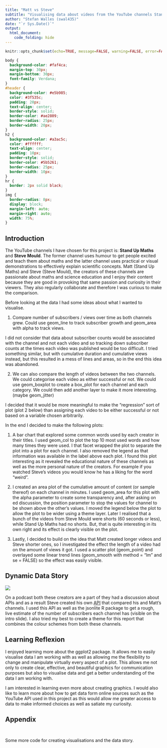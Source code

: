 ```yaml
---
title: "Matt vs Steve"
subtitle: "Visualising data about videos from the YouTube channels Stand Up Maths and Steve Mould"
author: "Stefan Walles (swal435)"
date: "`r Sys.Date()`"
output:
  html_document:
    code_folding: hide
---
```


```r
knitr::opts_chunk$set(echo=TRUE, message=FALSE, warning=FALSE, error=FALSE)
```

``` css
body {
  background-color: #faf4ca;
  margin-top: 30px;
  margin-bottom: 30px;
  font-family: Verdana;
}
#header {
  background-color: #e5b985;
  color: #3f535c;
  padding: 20px;
  text-align: center;
  border-style: solid;
  border-color: #ae2809;
  border-radius: 25px;
  border-width: 20px;
}
h2 {
  background-color: #a3ac5c;
  color: #ffffff;
  text-align: center;
  padding: 10px;
  border-style: solid;
  border-color: #5b5261;
  border-radius: 25px;
  border-width: 10px;
}
hr {
  border: 2px solid black;
}
img {
  border-radius: 8px;
  display: block;
  margin-left: auto;
  margin-right: auto;
  width: 75%;
}
```

## Introduction

The YouTube channels I have chosen for this project is: **Stand Up Maths** and **Steve Mould**. The former channel uses humour to get people excited and teach them about maths and the latter channel uses practical or visual demonstrations to effectively explain scientific concepts. Matt (Stand Up Maths)  and Steve (Steve Mould), the creators of these channels are passionate about maths and science education and I enjoy their content because they are good in provoking that same passion and curiosity in their viewers. They also regularly collaborate and therefore I was curious to make the comparison.

Before looking at the data I had some ideas about what I wanted to visualise.

1. Compare number of subscribers / views over time as both channels grew. Could use geom_line to track subscriber growth and geom_area with alpha to track views.

I did not consider that data about subscriber counts would be associated with the channel and not each video and so tracking down subscriber counts at the times each video was published would be too difficult. I tried something similar, but with cumulative duration and cumulative views instead, but this resulted in a mess of lines and areas, so in the end this idea was abandoned.

2. We can also compare the length of videos between the two channels. We could categorise each video as either successful or not. We could use geom_boxplot to create a box_plot for each channel and each category. We could then add another layer to make it more interesting. (maybe geom_jitter)

I decided that it would be more meaningful to make the "regression" sort of plot (plot 2 below) than assigning each video to be either successful or not based on a variable chosen arbitrarily.

In the end I decided to make the following plots:

1. A bar chart that explored some common words used by each creator in their titles. I used geom_col to plot the top 10 most used words and how many times they were used. I that facet wrapped the plot to separate the plot into a plot for each channel. I also removed the legend as that information was available in the label above each plot. I found this plot interesting as it revealed the educational nature of these channels as well as the more personal nature of the creators. For example if you watched Steve's videos you would know he has a liking for the word "weird".

2. I created an area plot of the cumulative amount of content (or sample thereof) on each channel in minutes. I used geom_area for this plot with the alpha parameter to create some transparency and, after asking on ed discussion, the position parameter to stop the values for channel to be shown above the other's values. I moved the legend below the plot to allow the plot to be wider using a theme layer. Later I realised that a bunch of the videos from Steve Mould were shorts (60 seconds or less), while Stand Up Maths had no shorts. But, that is quite interesting in its own right and its effect is clearly visible on the plot.

3. Lastly, I decided to build on the idea that Matt created longer videos and Steve shorter ones, so I investigated the effect the length of a video had on the amount of views it got. I used a scatter plot (geom_point) and overlayed some linear trend lines (geom_smooth with method = "lm" and se = FALSE) so the effect was easily visible.

## Dynamic Data Story

![](data_story.gif)

On a podcast both these creators are a part of they had a discussion about APIs and as a result Steve created his own [API](https://stevemould.com/api) that compared his and Matt's channels. I used this API as well as the jsonlite R package to get a rough, live estimate of the number of subscribers each channel has (visible on the intro slide). I also tried my best to create a theme for this report that combines the colour schemes from both these channels.

## Learning Reflexion

I enjoyed learning more about the ggplot2 package. It allows me to easily visualise data I am working with as well as allowing me the flexibility to change and manipulate virtually every aspect of a plot. This allows me not only to create clear, effective, and beautiful graphics for communication purposes but also to visualise data and get a better understanding of the data I am working with.

I am interested in learning even more about creating graphics. I would also like to learn more about how to get data form online sources such as the YouTube API used in this project as this would allow me greater access to data to make informed choices as well as satiate my curiosity.

## Appendix

```r

```

```r

```

Some more code for creating visualisations and the data story.
